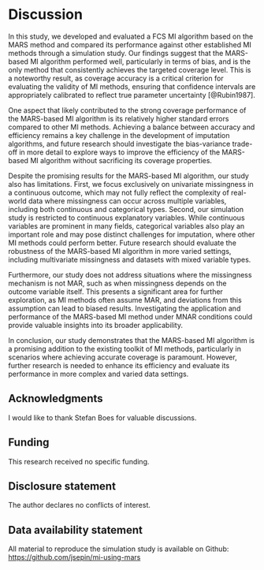 # Discussion {#sec-discussion}

In this study, we developed and evaluated a FCS MI algorithm based on the MARS method and compared its performance against other established MI methods through a simulation study. Our findings suggest that the MARS-based MI algorithm performed well, particularly in terms of bias, and is the only method that consistently achieves the targeted coverage level. This is a noteworthy result, as coverage accuracy is a critical criterion for evaluating the validity of MI methods, ensuring that confidence intervals are appropriately calibrated to reflect true parameter uncertainty [@Rubin1987].

One aspect that likely contributed to the strong coverage performance of the MARS-based MI algorithm is its relatively higher standard errors compared to other MI methods. Achieving a balance between accuracy and efficiency remains a key challenge in the development of imputation algorithms, and future research should investigate the bias-variance trade-off in more detail to explore ways to improve the efficiency of the MARS-based MI algorithm without sacrificing its coverage properties.

Despite the promising results for the MARS-based MI algorithm, our study also has limitations. First, we focus exclusively on univariate missingness in a continuous outcome, which may not fully reflect the complexity of real-world data where missingness can occur across multiple variables, including both continuous and categorical types. Second, our simulation study is restricted to continuous explanatory variables. While continuous variables are prominent in many fields, categorical variables also play an important role and may pose distinct challenges for imputation, where other MI methods could perform better. Future research should evaluate the robustness of the MARS-based MI algorithm in more varied settings, including multivariate missingness and datasets with mixed variable types.

Furthermore, our study does not address situations where the missingness mechanism is not MAR, such as when missingness depends on the outcome variable itself. This presents a significant area for further exploration, as MI methods often assume MAR, and deviations from this assumption can lead to biased results. Investigating the application and performance of the MARS-based MI method under MNAR conditions could provide valuable insights into its broader applicability.

In conclusion, our study demonstrates that the MARS-based MI algorithm is a promising addition to the existing toolkit of MI methods, particularly in scenarios where achieving accurate coverage is paramount. However, further research is needed to enhance its efficiency and evaluate its performance in more complex and varied data settings.

## Acknowledgments {.unnumbered}

I would like to thank Stefan Boes for valuable discussions.

## Funding {.unnumbered}

This research received no specific funding.

## Disclosure statement {.unnumbered}

The author declares no conflicts of interest.

## Data availability statement {.unnumbered}

All material to reproduce the simulation study is available on Github: <https://github.com/jsepin/mi-using-mars>
